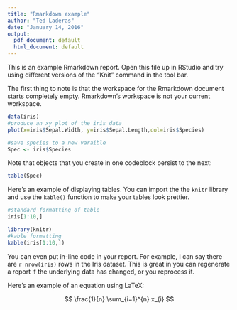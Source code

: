 ```yaml
---
title: "Rmarkdown example"
author: "Ted Laderas"
date: "January 14, 2016"
output:
  pdf_document: default
  html_document: default
---
```


This is an example Rmarkdown report. Open this file up in RStudio and try using different versions of the "Knit" command in the tool bar. 

The first thing to note is that the workspace for the Rmarkdown document starts completely empty. Rmarkdown's workspace is not your current workspace.

```r
data(iris)
#produce an xy plot of the iris data
plot(x=iris$Sepal.Width, y=iris$Sepal.Length,col=iris$Species)

#save species to a new varaible
Spec <- iris$Species
```

Note that objects that you create in one codeblock persist to the next:

```r
table(Spec)
```

Here's an example of displaying tables. You can import the the `knitr` library and use the `kable()` function to make your tables look prettier.

```r
#standard formatting of table
iris[1:10,]
```

```r
library(knitr)
#kable formatting
kable(iris[1:10,])
```

You can even put in-line code in your report. For example, I can say there are `r nrow(iris)` rows in the Iris dataset. This is great in you can regenerate a report if the underlying data has changed, or you reprocess it.

Here's an example of an equation using LaTeX:

$$ \frac{1}{n} \sum_{i=1}^{n} x_{i} $$